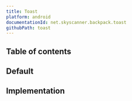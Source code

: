 ```yaml
---
title: Toast
platform: android
documentationId: net.skyscanner.backpack.toast
githubPath: toast
---
```





## Table of contents

## Default

<AndroidComponentScreenshots
  lightMode={screenshotDefault}
  darkMode={screenshotDefaultDm}
  altText="Android toast component" />

## Implementation

<Readme />
